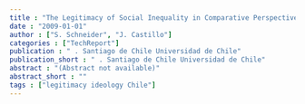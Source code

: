 ```yaml
---
title : "The Legitimacy of Social Inequality in Comparative Perspective: Do People and Countries Differ in their Poverty Attributions?"
date : "2009-01-01"
author : ["S. Schneider", "J. Castillo"]
categories : ["TechReport"]
publication : " . Santiago de Chile Universidad de Chile"
publication_short : " . Santiago de Chile Universidad de Chile"
abstract : "(Abstract not available)"
abstract_short : ""
tags : ["legitimacy ideology Chile"]
---
```

